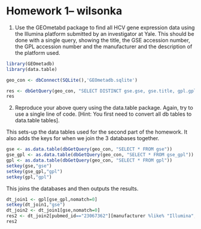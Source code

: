 Homework 1-- wilsonka
========================================================

1. Use the GEOmetabd package to find all HCV gene expression data using the Illumina platform submitted by an investigator at Yale. This should be done with a single query, showing the title, the GSE accession number, the GPL accession number and the manufacturer and the description of the platform used.

```r
library(GEOmetadb)
library(data.table)
```

```r
geo_con <- dbConnect(SQLite(),'GEOmetadb.sqlite')
```

```r
res <- dbGetQuery(geo_con, "SELECT DISTINCT gse.gse, gse.title, gpl.gpl, gpl.manufacturer, gpl.description FROM gse JOIN gse_gpl ON gse.gse=gse_gpl.gse JOIN gpl ON gse_gpl.gpl=gpl.gpl WHERE gse.pubmed_id='23067362'AND gpl.manufacturer like '%Illumina%';")
res
```


2. Reproduce your above query using the data.table package. Again, try to use a single line of code. [Hint: You first need to convert all db tables to data.table tables].

This sets-up the data tables used for the second part of the homework. It also adds the keys for when we join the 3 databases together.

```r
gse <- as.data.table(dbGetQuery(geo_con, "SELECT * FROM gse"))
gse_gpl <- as.data.table(dbGetQuery(geo_con, "SELECT * FROM gse_gpl"))
gpl <- as.data.table(dbGetQuery(geo_con, "SELECT * FROM gpl"))
setkey(gse,"gse")
setkey(gse_gpl,"gpl")
setkey(gpl,"gpl")
```

This joins the databases and then outputs the results.
```r
dt_join1 <- gpl[gse_gpl,nomatch=0]
setkey(dt_join1,"gse")
dt_join2 <- dt_join1[gse,nomatch=0]
res2 <- dt_join2[pubmed_id=="23067362"][manufacturer %like% "Illumina", list(gse,title,gpl,manufacturer,description)]
res2
```

